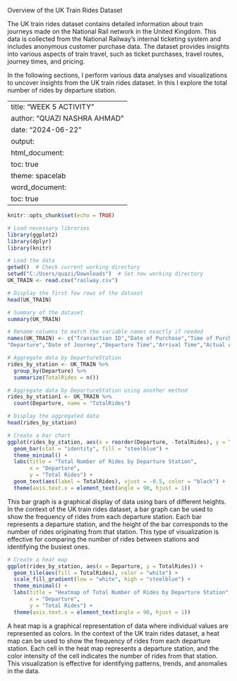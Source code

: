 Overview of the UK Train Rides Dataset

The UK train rides dataset contains detailed information about train journeys made on the National Rail network in the United Kingdom. This data is collected from the National Railway's internal ticketing system and includes anonymous customer purchase data. The dataset provides insights into various aspects of train travel, such as ticket purchases, travel routes, journey times, and pricing.

In the following sections, I perform various data analyses and visualizations to uncover insights from the UK train rides dataset. In this I explore the total number of rides by departure station.



---
title: "WEEK 5 ACTIVITY"
author: "QUAZI NASHRA AHMAD"
date: "2024-06-22"
output:
  html_document:
    toc: true
    theme: spacelab
  word_document:
    toc: true
---

```{r setup, include=FALSE}
knitr::opts_chunk$set(echo = TRUE)

# Load necessary libraries
library(ggplot2)
library(dplyr)
library(knitr)
```

```{r setup1, include=FALSE}
# Load the data
getwd()  # Check current working directory
setwd("C:/Users/quazi/Downloads")  # Set new working directory
UK_TRAIN <- read.csv("railway.csv")
```

```{r setup2, include=FALSE}
# Display the first few rows of the dataset
head(UK_TRAIN)

# Summary of the dataset
summary(UK_TRAIN)
```

```{r setup8, include=FALSE}
# Rename columns to match the variable names exactly if needed
names(UK_TRAIN) <- c("Transaction ID","Date of Purchase","Time of Purchase","Purchase Type","Payment Method","Railcard","Ticket Class","Ticket Type","Price",
"Departure","Date of Journey","Departure Time","Arrival Time","Actual Arrival Time","Journey Status","Refund Request")
```


```{r setup3, include=FALSE}
# Aggregate data by DepartureStation
rides_by_station <- UK_TRAIN %>%
  group_by(Departure) %>%
  summarize(TotalRides = n())

# Aggregate data by DepartureStation using another method
rides_by_station1 <- UK_TRAIN %>%
  count(Departure, name = "TotalRides")

# Display the aggregated data
head(rides_by_station)
```



```{r setup4, echo=FALSE}
# Create a bar chart
ggplot(rides_by_station, aes(x = reorder(Departure, -TotalRides), y = TotalRides)) +
  geom_bar(stat = "identity", fill = "steelblue") +
  theme_minimal() +
  labs(title = "Total Number of Rides by Departure Station",
       x = "Departure",
       y = "Total Rides") +
  geom_text(aes(label = TotalRides), vjust = -0.5, color = "black") +
  theme(axis.text.x = element_text(angle = 90, hjust = 1))
```


This bar graph is a graphical display of data using bars of different heights. In the context of the UK train rides dataset, a bar graph can be used to show the frequency of rides from each departure station. Each bar represents a departure station, and the height of the bar corresponds to the number of rides originating from that station. This type of visualization is effective for comparing the number of rides between stations and identifying the busiest ones.



```{r setup5, echo=FALSE}
# Create a heat map
ggplot(rides_by_station, aes(x = Departure, y = TotalRides)) +
  geom_tile(aes(fill = TotalRides), color = "white") +
  scale_fill_gradient(low = "white", high = "steelblue") +
  theme_minimal() +
  labs(title = "Heatmap of Total Number of Rides by Departure Station",
       x = "Departure",
       y = "Total Rides") +
  theme(axis.text.x = element_text(angle = 90, hjust = 1))
```

A heat map is a graphical representation of data where individual values are represented as colors. In the context of the UK train rides dataset, a heat map can be used to show the frequency of rides from each departure station. Each cell in the heat map represents a departure station, and the color intensity of the cell indicates the number of rides from that station. This visualization is effective for identifying patterns, trends, and anomalies in the data.